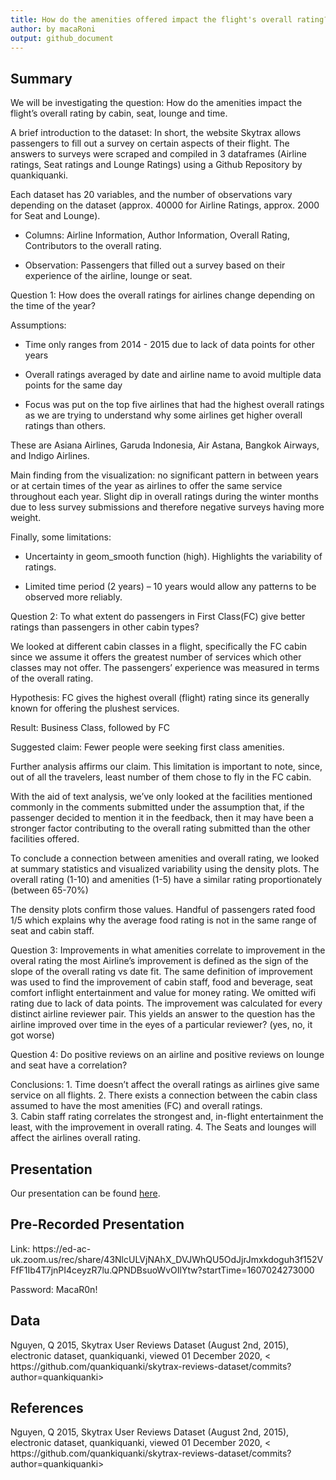```yaml
---
title: How do the amenities offered impact the flight's overall rating?
author: by macaRoni
output: github_document
---
```


## Summary

We will be investigating the question: How do the amenities impact the flight's overall rating by cabin, seat, lounge and time. 

A brief introduction to the dataset:
In short, the website Skytrax allows passengers to fill out a survey on certain aspects of their flight. The answers to surveys were scraped and compiled in 3 dataframes (Airline ratings, Seat ratings and Lounge Ratings) using a Github Repository by quankiquanki. 

Each dataset has 20 variables, and the number of observations vary depending on the dataset (approx. 40000 for Airline Ratings, approx. 2000 for Seat and Lounge).

- Columns: Airline Information, Author Information, Overall Rating, Contributors to the overall rating.

- Observation: Passengers that filled out a survey based on their experience of the airline, lounge or seat.

Question 1: How does the overall ratings for airlines change depending on the time of the year?

Assumptions: 

- Time only ranges from 2014 - 2015 due to lack of data points for other years 

- Overall ratings averaged by date and airline name to avoid multiple data points for the same day

- Focus was put on the top five airlines that had the highest overall ratings as we are trying to understand why some airlines get higher overall ratings than others.

These are Asiana Airlines, Garuda Indonesia, Air Astana, Bangkok Airways, and Indigo Airlines.

Main finding from the visualization: no significant pattern in between years or at certain times of the year as airlines to offer the same service throughout each year. Slight dip in overall ratings during the winter months due to less survey submissions and therefore negative surveys having more weight. 

Finally, some limitations:

- Uncertainty in geom_smooth function (high). Highlights the variability of ratings. 

- Limited time period (2 years) – 10 years would allow any patterns to be observed more reliably.

Question 2: To what extent do passengers in First Class(FC) give better ratings
than passengers in other cabin types? 

We looked at different cabin classes in a flight, specifically the FC cabin since we assume it offers the greatest number of services which other classes may not offer. The passengers’ experience was measured in terms of the overall rating.  

Hypothesis: FC gives the highest overall (flight) rating since its generally known for offering the plushest services. 

Result: Business Class, followed by FC

Suggested claim: Fewer people were seeking first class amenities. 

Further analysis affirms our claim. This limitation is important to note, since, out of all the travelers, least number of them chose to fly in the FC cabin. 

With the aid of text analysis, we’ve only looked at the facilities mentioned commonly in the comments submitted under the assumption that, if the passenger decided to mention it in the feedback, then it may have been a stronger factor contributing to the overall rating submitted than the other facilities offered.  

To conclude a connection between amenities and overall rating, we looked at summary statistics and visualized  variability using the density plots. The overall rating (1-10) and amenities (1-5) have a similar rating proportionately (between 65-70%)    

 The density plots confirm those values. Handful of passengers rated food 1/5 which explains why the average food rating is not in the same range of seat and cabin staff. 

Question 3: Improvements in what amenities correlate to improvement in the overal rating the most
Airline’s improvement is defined as the sign of the slope of the overall rating vs date fit.
The same definition of improvement was used to find the improvement of cabin staff, food and beverage, seat comfort inflight entertainment and value for money rating. We omitted wifi rating due to lack of data points.
The improvement was calculated for every distinct airline reviewer pair.
This yields an answer to the question has the airline improved over time in the eyes of a particular reviewer? (yes, no, it got worse)

Question 4: Do positive reviews on an airline and positive reviews on lounge and seat have a correlation?

Conclusions:
1. Time doesn't affect the overall ratings as airlines give same service on all flights.
2. There exists a connection between the cabin class assumed to have the most amenities (FC) and overall ratings.  
3. Cabin staff rating correlates the strongest and, in-flight entertainment the least, with the improvement in overall rating.
4. The Seats and lounges will affect the airlines overall rating.

## Presentation

Our presentation can be found [here](presentation/presentation.html).

## Pre-Recorded Presentation

Link: https://ed-ac-uk.zoom.us/rec/share/43NlcULVjNAhX_DVJWhQU5OdJjrJmxkdoguh3f152VFfF1Ib4T7jnPI4ceyzR7lu.QPNDBsuoWvOIlYtw?startTime=1607024273000

Password: MacaR0n!

## Data 

Nguyen, Q 2015, Skytrax User Reviews Dataset (August 2nd, 2015), electronic dataset, quankiquanki, viewed 01 December 2020, < https://github.com/quankiquanki/skytrax-reviews-dataset/commits?author=quankiquanki>

## References

Nguyen, Q 2015, Skytrax User Reviews Dataset (August 2nd, 2015), electronic dataset, quankiquanki, viewed 01 December 2020, < https://github.com/quankiquanki/skytrax-reviews-dataset/commits?author=quankiquanki>
